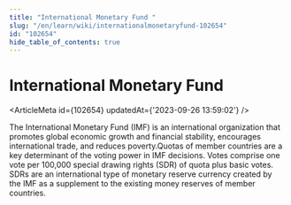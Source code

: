 ```yaml
---
title: "International Monetary Fund "
slug: "/en/learn/wiki/internationalmonetaryfund-102654"
id: "102654"
hide_table_of_contents: true
---
```



# International Monetary Fund 

<ArticleMeta id={102654} updatedAt={'2023-09-26 13:59:02'} />
<div className='border-solid border-b border-t-0 my-4 border-[var(--ifm-color-gray-300)]' />

The International Monetary Fund (IMF) is an international organization that promotes global economic growth and financial stability, encourages international trade, and reduces poverty.Quotas of member countries are a key determinant of the voting power in IMF decisions. Votes comprise one vote per 100,000 special drawing rights (SDR) of quota plus basic votes. SDRs are an international type of monetary reserve currency created by the IMF as a supplement to the existing money reserves of member countries.
